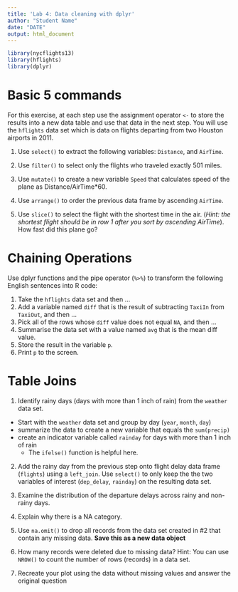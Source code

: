 ```yaml
---
title: 'Lab 4: Data cleaning with dplyr'
author: "Student Name"
date: "DATE"
output: html_document
---
```


```r
library(nycflights13)
library(hflights)
library(dplyr)
```

# Basic 5 commands
For this exercise, at each step use the assignment operator `<-` to store the results into a new data table and use that data in the next step. You will use the `hflights` data set which is data on flights departing from two Houston airports in 2011. 

1. Use `select()` to extract the following variables:  `Distance`, and `AirTime`. 


2. Use `filter()` to select only the flights who traveled exactly 501 miles. 


3. Use `mutate()` to create a new variable `Speed` that calculates speed of the plane as Distance/AirTime*60.


4. Use `arrange()` to order the previous data frame by ascending `AirTime`. 


5. Use `slice()` to select the flight with the shortest time in the air. (_Hint: the shortest flight should be in row 1 after you sort by ascending AirTime_). How fast did this plane go? 



# Chaining Operations
Use dplyr functions and the pipe operator (` %>% `) to transform the following English sentences into R code:

1. Take the `hflights` data set and then ...
2. Add a variable named `diff` that is the result of subtracting `TaxiIn` from `TaxiOut`, and then ...
3. Pick all of the rows whose `diff` value does not equal `NA`, and then ...
4. Summarise the data set with a value named `avg` that is the mean diff value.  
5. Store the result in the variable `p`.
6. Print `p` to the screen. 

# Table Joins

1. Identify rainy days (days with more than 1 inch of rain) from the `weather` data set.

- Start with the `weather` data set and group by day (`year`, `month`, `day`)
- summarize the data to create a new variable that equals the `sum(precip)` 
- create an indicator variable called `rainday` for days with more than 1 inch of rain
    - The `ifelse()` function is helpful here.


2. Add the rainy day from the previous step onto flight delay data frame (`flights`) using a `left_join`. Use `select()` to only keep the the two variables of interest (`dep_delay`, `rainday`) on the resulting data set. 



3. Examine the distribution of the departure delays across rainy and non-rainy days.



4. Explain why there is a NA category.




5. Use `na.omit()` to drop all records from the data set created in #2 that contain any missing data.  **Save this as a new data object**



6. How many records were deleted due to missing data? Hint: You can use `NROW()` to count the number of rows (records) in a data set. 




7. Recreate your plot using the data without missing values and answer the original question

